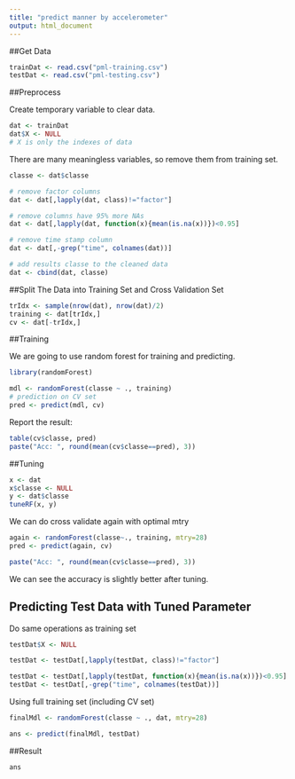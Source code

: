 ```yaml
---
title: "predict manner by accelerometer"
output: html_document
---
```


##Get Data
````R
trainDat <- read.csv("pml-training.csv")
testDat <- read.csv("pml-testing.csv")
````


##Preprocess

Create temporary variable to clear data.
````R
dat <- trainDat
dat$X <- NULL
# X is only the indexes of data
````

There are many meaningless variables, so remove them from training set.
````R
classe <- dat$classe

# remove factor columns
dat <- dat[,lapply(dat, class)!="factor"]

# remove columns have 95% more NAs
dat <- dat[,lapply(dat, function(x){mean(is.na(x))})<0.95]

# remove time stamp column
dat <- dat[,-grep("time", colnames(dat))]

# add results classe to the cleaned data
dat <- cbind(dat, classe)
````

##Split The Data into Training Set and Cross Validation Set

````R
trIdx <- sample(nrow(dat), nrow(dat)/2)
training <- dat[trIdx,]
cv <- dat[-trIdx,]
````

##Training

We are going to use random forest for training and predicting.
````R
library(randomForest)

mdl <- randomForest(classe ~ ., training)
# prediction on CV set
pred <- predict(mdl, cv)
````

Report the result:
````R
table(cv$classe, pred)
paste("Acc: ", round(mean(cv$classe==pred), 3))
````

##Tuning
````R
x <- dat
x$classe <- NULL
y <- dat$classe
tuneRF(x, y)
````
We can do cross validate again with optimal mtry
````R
again <- randomForest(classe~., training, mtry=28)
pred <- predict(again, cv)

paste("Acc: ", round(mean(cv$classe==pred), 3))
````
We can see the accuracy is slightly better after tuning.

## Predicting Test Data with Tuned Parameter

Do same operations as training set
````R
testDat$X <- NULL

testDat <- testDat[,lapply(testDat, class)!="factor"]

testDat <- testDat[,lapply(testDat, function(x){mean(is.na(x))})<0.95]
testDat <- testDat[,-grep("time", colnames(testDat))]

````

Using full training set (including CV set)
````R
finalMdl <- randomForest(classe ~ ., dat, mtry=28)

ans <- predict(finalMdl, testDat)
````

##Result
````R
ans
````

